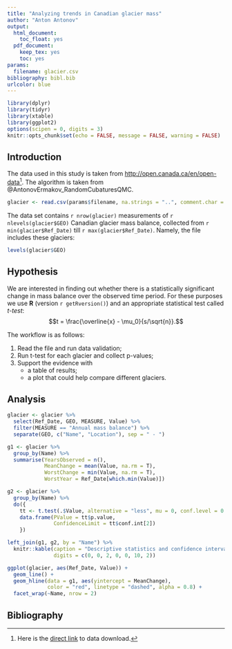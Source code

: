 ---
title: "Analyzing trends in Canadian glacier mass"
author: "Anton Antonov"
output:
  html_document:
    toc_float: yes
  pdf_document:
    keep_tex: yes
    toc: yes
params:
  filename: glacier.csv
bibliography: bibl.bib
urlcolor: blue
---

```{r setup, include=FALSE}
library(dplyr)
library(tidyr)
library(xtable)
library(ggplot2)
options(scipen = 0, digits = 3)
knitr::opts_chunk$set(echo = FALSE, message = FALSE, warning = FALSE)
```

## Introduction

The data used in this study is taken from <http://open.canada.ca/en/open-data>[^1]. The algorithm is taken from @AntonovErmakov_RandomCubaturesQMC.

[^1]: Here is the [direct link](http://open.canada.ca/data/en/dataset/b52664cf-bfd9-49ad-849a-cb88c92553b9) to data download.

```{r}
glacier <- read.csv(params$filename, na.strings = "..", comment.char = "#")
```

The data set contains `r nrow(glacier)` measurements of `r nlevels(glacier$GEO)` Canadian glacier mass balance, collected from `r min(glacier$Ref_Date)` till `r max(glacier$Ref_Date)`. Namely, the file includes these glaciers:

```{r, comment=""}
levels(glacier$GEO)
```

## Hypothesis

We are interested in finding out whether there is a statistically significant change in mass balance over the observed time period. For these purposes we use **R** (version `r getRversion()`) and an appropriate statistical test called _t-test_: $$t = \frac{\overline{x} - \mu_0}{s/\sqrt{n}}.$$

The workflow is as follows:

1. Read the file and run data validation;
2. Run t-test for each glacier and collect p-values;
3. Support the evidence with
    + a table of results;
    + a plot that could help compare different glaciers.
    
## Analysis

```{r analysis, cache=TRUE}
glacier <- glacier %>%
  select(Ref_Date, GEO, MEASURE, Value) %>% 
  filter(MEASURE == "Annual mass balance") %>% 
  separate(GEO, c("Name", "Location"), sep = " - ")

g1 <- glacier %>%
  group_by(Name) %>% 
  summarise(YearsObserved = n(), 
            MeanChange = mean(Value, na.rm = T), 
            WorstChange = min(Value, na.rm = T),
            WorstYear = Ref_Date[which.min(Value)])

g2 <- glacier %>% 
  group_by(Name) %>% 
  do({
    tt <- t.test(.$Value, alternative = "less", mu = 0, conf.level = 0.99)
    data.frame(PValue = tt$p.value, 
               ConfidenceLimit = tt$conf.int[2])
    })

left_join(g1, g2, by = "Name") %>% 
  knitr::kable(caption = "Descriptive statistics and confidence intervals", 
               digits = c(0, 0, 2, 0, 0, 10, 2))
```

```{r ggplot, fig.width=8, fig.height=6}
ggplot(glacier, aes(Ref_Date, Value)) + 
  geom_line() + 
  geom_hline(data = g1, aes(yintercept = MeanChange), 
             color = "red", linetype = "dashed", alpha = 0.8) + 
  facet_wrap(~Name, nrow = 2)
```

## Bibliography

